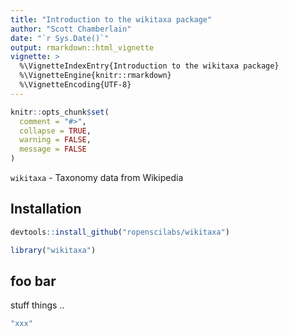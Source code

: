 ```yaml
---
title: "Introduction to the wikitaxa package"
author: "Scott Chamberlain"
date: "`r Sys.Date()`"
output: rmarkdown::html_vignette
vignette: >
  %\VignetteIndexEntry{Introduction to the wikitaxa package}
  %\VignetteEngine{knitr::rmarkdown}
  %\VignetteEncoding{UTF-8}
---
```


```r
knitr::opts_chunk$set(
  comment = "#>",
  collapse = TRUE,
  warning = FALSE, 
  message = FALSE
)
```

`wikitaxa` - Taxonomy data from Wikipedia

## Installation

```r
devtools::install_github("ropenscilabs/wikitaxa")
```

```r
library("wikitaxa")
```

## foo bar

stuff things ..

```r
"xxx"
```
